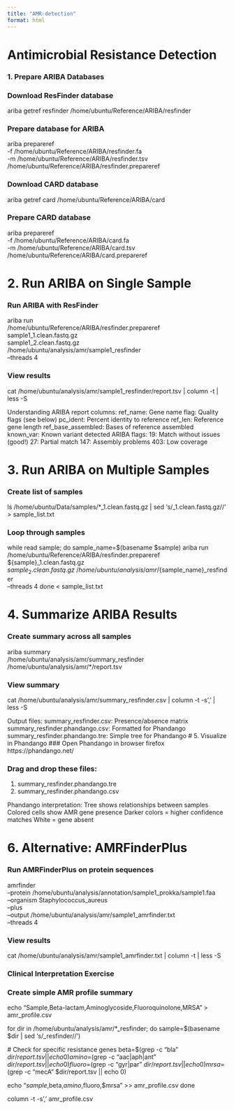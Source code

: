```yaml
---
title: "AMR-detection"
format: html
---
```


# Antimicrobial Resistance Detection

### 1. Prepare ARIBA Databases

### Download ResFinder database

ariba getref resfinder /home/ubuntu/Reference/ARIBA/resfinder

### Prepare database for ARIBA

ariba prepareref\
-f /home/ubuntu/Reference/ARIBA/resfinder.fa\
-m /home/ubuntu/Reference/ARIBA/resfinder.tsv\
/home/ubuntu/Reference/ARIBA/resfinder.prepareref

### Download CARD database

ariba getref card /home/ubuntu/Reference/ARIBA/card

### Prepare CARD database

ariba prepareref\
-f /home/ubuntu/Reference/ARIBA/card.fa\
-m /home/ubuntu/Reference/ARIBA/card.tsv\
/home/ubuntu/Reference/ARIBA/card.prepareref

# 2. Run ARIBA on Single Sample

### Run ARIBA with ResFinder

ariba run\
/home/ubuntu/Reference/ARIBA/resfinder.prepareref\
sample1_1.clean.fastq.gz\
sample1_2.clean.fastq.gz\
/home/ubuntu/analysis/amr/sample1_resfinder\
--threads 4

### View results

cat /home/ubuntu/analysis/amr/sample1_resfinder/report.tsv \| column -t \| less -S

Understanding ARIBA report columns: ref_name: Gene name flag: Quality flags (see below) pc_ident: Percent identity to reference ref_len: Reference gene length ref_base_assembled: Bases of reference assembled known_var: Known variant detected ARIBA flags: 19: Match without issues (good!) 27: Partial match 147: Assembly problems 403: Low coverage

# 3. Run ARIBA on Multiple Samples

### Create list of samples

ls /home/ubuntu/Data/samples/\*\_1.clean.fastq.gz \| sed 's/\_1.clean.fastq.gz//' \> sample_list.txt

### Loop through samples

while read sample; do sample_name=\$(basename \$sample) ariba run\
/home/ubuntu/Reference/ARIBA/resfinder.prepareref\
\${sample}\_1.clean.fastq.gz\
${sample}_2.clean.fastq.gz \
    /home/ubuntu/analysis/amr/${sample_name}\_resfinder\
--threads 4 done \< sample_list.txt

# 4. Summarize ARIBA Results

### Create summary across all samples

ariba summary\
/home/ubuntu/analysis/amr/summary_resfinder\
/home/ubuntu/analysis/amr/\*/report.tsv

### View summary

cat /home/ubuntu/analysis/amr/summary_resfinder.csv \| column -t -s',' \| less -S

Output files: summary_resfinder.csv: Presence/absence matrix summary_resfinder.phandango.csv: Formatted for Phandango summary_resfinder.phandango.tre: Simple tree for Phandango \# 5. Visualize in Phandango \### Open Phandango in browser firefox https://phandango.net/

### Drag and drop these files:

1.  summary_resfinder.phandango.tre
2.  summary_resfinder.phandango.csv

Phandango interpretation: Tree shows relationships between samples Colored cells show AMR gene presence Darker colors = higher confidence matches White = gene absent

# 6. Alternative: AMRFinderPlus

### Run AMRFinderPlus on protein sequences

amrfinder\
--protein /home/ubuntu/analysis/annotation/sample1_prokka/sample1.faa\
--organism Staphylococcus_aureus\
--plus\
--output /home/ubuntu/analysis/amr/sample1_amrfinder.txt\
--threads 4

### View results

cat /home/ubuntu/analysis/amr/sample1_amrfinder.txt \| column -t \| less -S

### Clinical Interpretation Exercise

### Create simple AMR profile summary

echo "Sample,Beta-lactam,Aminoglycoside,Fluoroquinolone,MRSA" \> amr_profile.csv

for dir in /home/ubuntu/analysis/amr/\*\_resfinder; do sample=\$(basename \$dir \| sed 's/\_resfinder//')

\# Check for specific resistance genes beta=\$(grep -c "bla" $dir/report.tsv || echo 0)
  amino=$(grep -c "aac\|aph\|ant" $dir/report.tsv || echo 0)
  fluoro=$(grep -c "gyr\|par" $dir/report.tsv || echo 0)
  mrsa=$(grep -c "mecA" \$dir/report.tsv \|\| echo 0)

echo "$sample,$beta,$amino,$fluoro,\$mrsa" \>\> amr_profile.csv done

column -t -s',' amr_profile.csv

